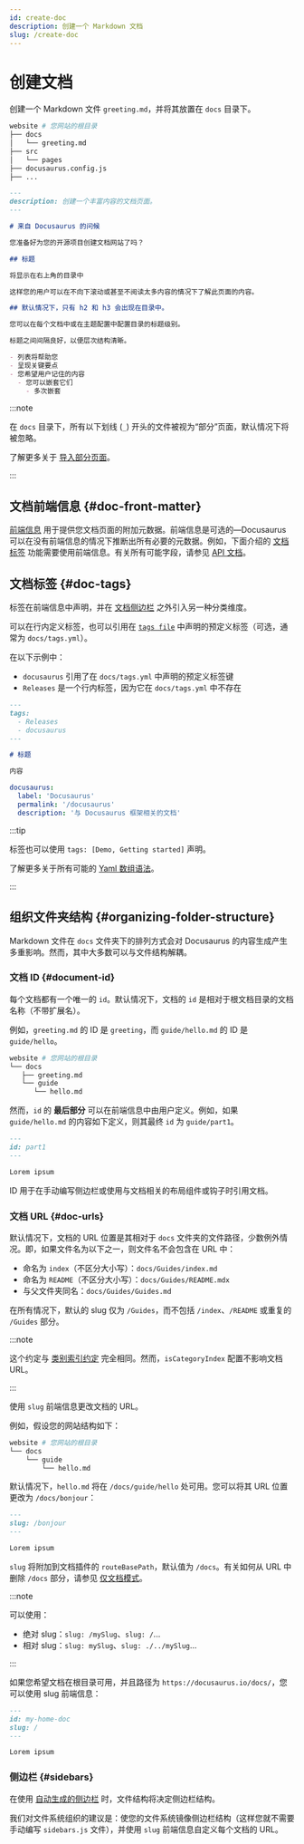 ```yaml
---
id: create-doc
description: 创建一个 Markdown 文档
slug: /create-doc
---
```


# 创建文档

创建一个 Markdown 文件 `greeting.md`，并将其放置在 `docs` 目录下。

```bash
website # 您网站的根目录
├── docs
│   └── greeting.md
├── src
│   └── pages
├── docusaurus.config.js
├── ...
```

```md
---
description: 创建一个丰富内容的文档页面。
---

# 来自 Docusaurus 的问候

您准备好为您的开源项目创建文档网站了吗？

## 标题

将显示在右上角的目录中

这样您的用户可以在不向下滚动或甚至不阅读太多内容的情况下了解此页面的内容。

## 默认情况下，只有 h2 和 h3 会出现在目录中。

您可以在每个文档中或在主题配置中配置目录的标题级别。

标题之间间隔良好，以便层次结构清晰。

- 列表将帮助您
- 呈现关键要点
- 您希望用户记住的内容
  - 您可以嵌套它们
    - 多次嵌套
```

:::note

在 `docs` 目录下，所有以下划线 (`_`) 开头的文件被视为“部分”页面，默认情况下将被忽略。

了解更多关于 [导入部分页面](../markdown-features/markdown-features-react.mdx#importing-markdown)。

:::

## 文档前端信息 {#doc-front-matter}

[前端信息](../markdown-features/markdown-features-intro.mdx#front-matter) 用于提供您文档页面的附加元数据。前端信息是可选的—Docusaurus 可以在没有前端信息的情况下推断出所有必要的元数据。例如，下面介绍的 [文档标签](#doc-tags) 功能需要使用前端信息。有关所有可能字段，请参见 [API 文档](../../api/plugins/plugin-content-docs.mdx#markdown-front-matter)。

## 文档标签 {#doc-tags}

标签在前端信息中声明，并在 [文档侧边栏](./sidebar/index.mdx) 之外引入另一种分类维度。

可以在行内定义标签，也可以引用在 [`tags file`](../../api/plugins/plugin-content-docs.mdx#tags-file) 中声明的预定义标签（可选，通常为 `docs/tags.yml`）。

在以下示例中：

- `docusaurus` 引用了在 `docs/tags.yml` 中声明的预定义标签键
- `Releases` 是一个行内标签，因为它在 `docs/tags.yml` 中不存在

```md title="docs/my-doc.md"
---
tags:
  - Releases
  - docusaurus
---

# 标题

内容
```

```yml title="docs/tags.yml"
docusaurus:
  label: 'Docusaurus'
  permalink: '/docusaurus'
  description: '与 Docusaurus 框架相关的文档'
```

:::tip

标签也可以使用 `tags: [Demo, Getting started]` 声明。

了解更多关于所有可能的 [Yaml 数组语法](https://www.w3schools.io/file/yaml-arrays/)。

:::

## 组织文件夹结构 {#organizing-folder-structure}

Markdown 文件在 `docs` 文件夹下的排列方式会对 Docusaurus 的内容生成产生多重影响。然而，其中大多数可以与文件结构解耦。

### 文档 ID {#document-id}

每个文档都有一个唯一的 `id`。默认情况下，文档的 `id` 是相对于根文档目录的文档名称（不带扩展名）。

例如，`greeting.md` 的 ID 是 `greeting`，而 `guide/hello.md` 的 ID 是 `guide/hello`。

```bash
website # 您网站的根目录
└── docs
   ├── greeting.md
   └── guide
      └── hello.md
```

然而，`id` 的 **最后部分** 可以在前端信息中由用户定义。例如，如果 `guide/hello.md` 的内容如下定义，则其最终 `id` 为 `guide/part1`。

```md
---
id: part1
---

Lorem ipsum
```

ID 用于在手动编写侧边栏或使用与文档相关的布局组件或钩子时引用文档。

### 文档 URL {#doc-urls}

默认情况下，文档的 URL 位置是其相对于 `docs` 文件夹的文件路径，少数例外情况。即，如果文件名为以下之一，则文件名不会包含在 URL 中：

- 命名为 `index`（不区分大小写）：`docs/Guides/index.md`
- 命名为 `README`（不区分大小写）：`docs/Guides/README.mdx`
- 与父文件夹同名：`docs/Guides/Guides.md`

在所有情况下，默认的 slug 仅为 `/Guides`，而不包括 `/index`、`/README` 或重复的 `/Guides` 部分。

:::note

这个约定与 [类别索引约定](./sidebar/autogenerated.mdx#category-index-convention) 完全相同。然而，`isCategoryIndex` 配置不影响文档 URL。

:::

使用 `slug` 前端信息更改文档的 URL。

例如，假设您的网站结构如下：

```bash
website # 您网站的根目录
└── docs
    └── guide
        └── hello.md
```

默认情况下，`hello.md` 将在 `/docs/guide/hello` 处可用。您可以将其 URL 位置更改为 `/docs/bonjour`：

```md
---
slug: /bonjour
---

Lorem ipsum
```

`slug` 将附加到文档插件的 `routeBasePath`，默认值为 `/docs`。有关如何从 URL 中删除 `/docs` 部分，请参见 [仅文档模式](docs-introduction.mdx#docs-only-mode)。

:::note

可以使用：

- 绝对 slug：`slug: /mySlug`、`slug: /`...
- 相对 slug：`slug: mySlug`、`slug: ./../mySlug`...

:::

如果您希望文档在根目录可用，并且路径为 `https://docusaurus.io/docs/`，您可以使用 slug 前端信息：

```md
---
id: my-home-doc
slug: /
---

Lorem ipsum
```

### 侧边栏 {#sidebars}

在使用 [自动生成的侧边栏](./sidebar/autogenerated.mdx) 时，文件结构将决定侧边栏结构。

我们对文件系统组织的建议是：使您的文件系统镜像侧边栏结构（这样您就不需要手动编写 `sidebars.js` 文件），并使用 `slug` 前端信息自定义每个文档的 URL。